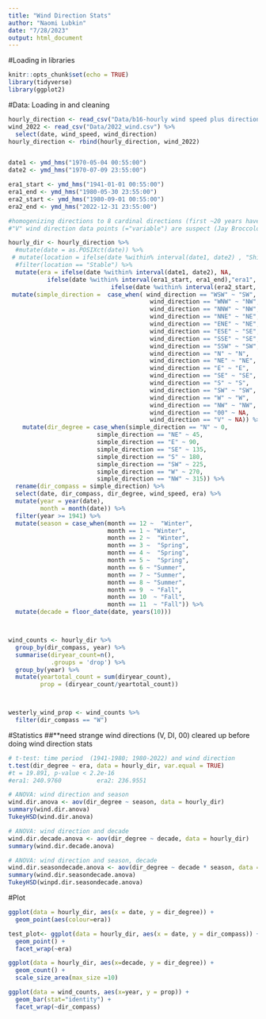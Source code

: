 ```yaml
---
title: "Wind Direction Stats"
author: "Naomi Lubkin"
date: "7/28/2023"
output: html_document
---
```

#Loading in libraries
```r
knitr::opts_chunk$set(echo = TRUE)
library(tidyverse)
library(ggplot2)

```


#Data: Loading in and cleaning
```r
hourly_direction <- read_csv("Data/b16-hourly wind speed plus direction 1935-2021.csv")
wind_2022 <- read_csv("Data/2022_wind.csv") %>%
  select(date, wind_speed, wind_direction)
hourly_direction <- rbind(hourly_direction, wind_2022)


date1 <- ymd_hms("1970-05-04 00:55:00")
date2 <- ymd_hms("1970-07-09 23:55:00")

era1_start <- ymd_hms("1941-01-01 00:55:00")
era1_end <- ymd_hms("1980-05-30 23:55:00")
era2_start <- ymd_hms("1980-09-01 00:55:00")
era2_end <- ymd_hms("2022-12-31 23:55:00")

#homogenizing directions to 8 cardinal directions (first ~20 years have 16), then switching cardinal directions to degrees. Excluding May4-July 7 1970 (wind data taken from temporary location) and summer 1980 (switch to Sherman Adams Building occurred sometime in summer, but not sure when, so the whole season is excluded for simplicity)
#"V" wind direction data points (="variable") are suspect (Jay Broccolo, personal correspondence) so are excluded. "00" wind directions are from hours with very low wind, so are also excluded. 

hourly_dir <- hourly_direction %>%
  #mutate(date = as.POSIXct(date)) %>%
 # mutate(location = ifelse(date %within% interval(date1, date2) , "Shifting", "Stable")) %>% 
  #filter(location == "Stable") %>%
  mutate(era = ifelse(date %within% interval(date1, date2), NA, 
           ifelse(date %within% interval(era1_start, era1_end),"era1", 
                             ifelse(date %within% interval(era2_start, era2_end), "era2", NA)))) %>%
 mutate(simple_direction =  case_when( wind_direction == "WSW" ~ "SW", 
                                        wind_direction == "WNW" ~ "NW", 
                                        wind_direction == "NNW" ~ "NW",
                                        wind_direction == "NNE" ~ "NE",
                                        wind_direction == "ENE" ~ "NE",
                                        wind_direction == "ESE" ~ "SE",
                                        wind_direction == "SSE" ~ "SE",
                                        wind_direction == "SSW" ~ "SW", 
                                        wind_direction == "N" ~ "N",
                                        wind_direction == "NE" ~ "NE",
                                        wind_direction == "E" ~ "E",
                                        wind_direction == "SE" ~ "SE",
                                        wind_direction == "S" ~ "S",
                                        wind_direction == "SW" ~ "SW",
                                        wind_direction == "W" ~ "W",
                                        wind_direction == "NW" ~ "NW", 
                                        wind_direction == "00" ~ NA, 
                                        wind_direction == "V" ~ NA)) %>%
    mutate(dir_degree = case_when(simple_direction == "N" ~ 0,
                         simple_direction == "NE" ~ 45,
                         simple_direction == "E" ~ 90,
                         simple_direction == "SE" ~ 135,
                         simple_direction == "S" ~ 180,
                         simple_direction == "SW" ~ 225,
                         simple_direction == "W" ~ 270,
                         simple_direction == "NW" ~ 315)) %>%
  rename(dir_compass = simple_direction) %>%
  select(date, dir_compass, dir_degree, wind_speed, era) %>%
  mutate(year = year(date), 
         month = month(date)) %>%
  filter(year >= 1941) %>%
  mutate(season = case_when(month == 12 ~  "Winter", 
                            month == 1 ~ "Winter", 
                            month == 2 ~  "Winter", 
                            month == 3 ~  "Spring",
                            month == 4 ~  "Spring",
                            month == 5 ~  "Spring",
                            month == 6 ~ "Summer",
                            month == 7 ~ "Summer",
                            month == 8 ~ "Summer",
                            month == 9  ~ "Fall", 
                            month == 10  ~ "Fall", 
                            month == 11  ~ "Fall")) %>%
  mutate(decade = floor_date(date, years(10))) 



wind_counts <- hourly_dir %>%
  group_by(dir_compass, year) %>%
  summarise(diryear_count=n(),
            .groups = 'drop') %>%
  group_by(year) %>%
  mutate(yeartotal_count = sum(diryear_count),
         prop = (diryear_count/yeartotal_count))



westerly_wind_prop <- wind_counts %>%
  filter(dir_compass == "W")


```

#Statistics
##**need strange wind directions (V, DI, 00) cleared up before doing wind direction stats
```r
# t-test: time period  (1941-1980; 1980-2022) and wind direction 
t.test(dir_degree ~ era, data = hourly_dir, var.equal = TRUE)
#t = 19.891, p-value < 2.2e-16
#era1: 240.9760          era2: 236.9551 

# ANOVA: wind direction and season
wind.dir.anova <- aov(dir_degree ~ season, data = hourly_dir)
summary(wind.dir.anova)
TukeyHSD(wind.dir.anova)

# ANOVA: wind direction and decade
wind.dir.decade.anova <- aov(dir_degree ~ decade, data = hourly_dir)
summary(wind.dir.decade.anova)

# ANOVA: wind direction and season, decade
wind.dir.seasondecade.anova <- aov(dir_degree ~ decade * season, data = hourly_dir)
summary(wind.dir.seasondecade.anova)
TukeyHSD(winpd.dir.seasondecade.anova)


```

#Plot
```r
ggplot(data = hourly_dir, aes(x = date, y = dir_degree)) +
  geom_point(aes(colour=era))

test_plot<- ggplot(data = hourly_dir, aes(x = date, y = dir_compass)) +
  geom_point() +
  facet_wrap(~era)

ggplot(data = hourly_dir, aes(x=decade, y = dir_degree)) +
  geom_count() +
  scale_size_area(max_size =10)

ggplot(data = wind_counts, aes(x=year, y = prop)) +
  geom_bar(stat="identity") +
  facet_wrap(~dir_compass)

```

